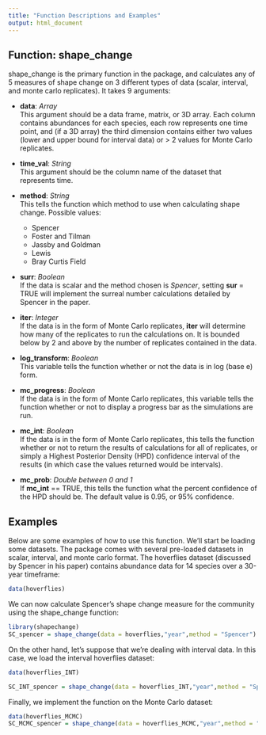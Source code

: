 ```yaml
---
title: "Function Descriptions and Examples"
output: html_document
---
```


Function: shape_change
----------------------

shape_change is the primary function in the package, and calculates any of 5 measures of shape change on 3 different types of data (scalar, interval, and monte carlo replicates). It takes 9 arguments:

* **data**: *Array*
<br/>
This argument should be a data frame, matrix, or 3D array. Each column contains abundances for each                         species, each row represents one time point, and (if a 3D array) the third dimension contains either two values (lower and upper bound for interval data) or > 2 values for Monte Carlo replicates.

* **time_val**: *String*
<br/>
This argument should be the column name of the dataset that represents time.

* **method**: *String*
<br/>
This tells the function which method to use when calculating shape change. Possible values:

    * Spencer
    * Foster and Tilman
    * Jassby and Goldman
    * Lewis
    * Bray Curtis Field
<br/>
* **surr**: *Boolean*
<br/>
If the data is scalar and the method chosen is *Spencer*, setting **sur** = TRUE will implement the surreal number calculations detailed by Spencer in the paper.

    
* **iter**: *Integer*
<br/>
If the data is in the form of Monte Carlo replicates, **iter** will determine how many of the replicates to run the calculations on. It is bounded below by 2 and above by the number of replicates contained in the data.

* **log_transform**: *Boolean*
<br/>
This variable tells the function whether or not the data is in log (base e) form.

* **mc_progress**: *Boolean*
<br/>
If the data is in the form of Monte Carlo replicates, this variable tells the function whether or not to display a progress bar as the simulations are run.

* **mc_int**: *Boolean*
<br/>
If the data is in the form of Monte Carlo replicates, this tells the function whether or not to return the results of calculations for all of replicates, or simply a Highest Posterior Density (HPD) confidence interval of the results (in which case the values returned would be intervals).

* **mc_prob**: *Double between 0 and 1*
<br/>
If **mc_int** == TRUE, this tells the function what the percent confidence of the HPD should be. The default value is 0.95, or 95% confidence.

Examples
--------

Below are some examples of how to use this function. We'll start be loading some datasets. The package comes with several pre-loaded datasets in scalar, interval, and monte carlo format. The hoverflies dataset (discussed by Spencer in his paper) contains abundance data for 14 species over a 30-year timeframe:

```r
data(hoverflies)
```

We can now calculate Spencer's shape change measure for the community using the shape_change function:

```r
library(shapechange)
SC_spencer = shape_change(data = hoverflies,"year",method = "Spencer")
```

On the other hand, let's suppose that we're dealing with interval data. In this case, we load the interval hoverflies dataset:

```r
data(hoverflies_INT)

SC_INT_spencer = shape_change(data = hoverflies_INT,"year",method = "Spencer")
```

Finally, we implement the function on the Monte Carlo dataset:

```r
data(hoverflies_MCMC)
SC_MCMC_spencer = shape_change(data = hoverflies_MCMC,"year",method = "Spencer")
```


